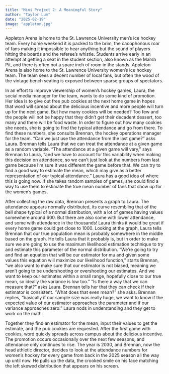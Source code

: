 ```yaml
---
title: "Mini Project 2: A Meaningful Story"
author: "Taylor Lum"
date: "2025-02-19"
image: "appleton.jpg"
---
```


Appleton Arena is home to the St. Lawrence University men’s ice hockey team. Every home weekend it is packed to the brim, the cacophonous roar of fans making it impossible to hear anything but the sound of players hitting the boards and the referee’s whistle. Students arrive early in an attempt at getting a seat in the student section, also known as the Marsh Pit, and there is often not a spare inch of room in the stands. Appleton Arena is also home to the St. Lawrence University women’s ice hockey team. The team sees a decent number of local fans, but often the wood of the vintage bench seating is exposed between sparse groups of spectators.

In an effort to improve viewership of women’s hockey games, Laura, the social media manager for the team, wants to do some kind of promotion. Her idea is to give out free pub cookies at the next home game in hopes that word will spread about the delicious incentive and more people will turn up for the next game. But how many cookies will be needed? Too few and the people will not be happy that they didn’t get their decadent dessert, too many and there will be food waste. In order to figure out how many cookies she needs, she is going to find the typical attendance and go from there. To find these numbers, she consults Brennan, the hockey operations manager for the team. “Can we just use the attendance from the last game?” asks Laura. Brennan tells Laura that we can treat the attendance at a given game as a random variable. “The attendance at a given game will vary,” says Brennan to Laura, “and we have to account for this variability when making this decision on attendance, so we can’t just look at the numbers from last game because I’m sure it was different the game before that. We can try to find a good way to estimate the mean, which may give as a better representation of our typical attendance.” Laura has a good idea of where this is going now. If she takes random samples of games, she could find a way to use them to estimate the true mean number of fans that show up for the women’s games.

After collecting the raw data, Brennan presents a graph to Laura. The attendance appears normally distributed, its curve resembling that of the bell shape typical of a normal distribution, with a lot of games having values somewhere around 600. But there are also some with lower attendance, and some with attendance in the thousands! Laura thinks it would be great if every home game could get close to 1000. Looking at the graph, Laura tells Brennan that our true population mean is probably somewhere in the middle based on the graph. He tells Laura that it probably is, but in order to make sure we are going to use the maximum likelihood estimation technique to try and estimate this parameter of the normal distribution. “We’re going to try and find an equation that will be our estimator for mu and given some values this equation will maximize our likelihood function,” starts Brennan, “we also want to make sure that our estimator is not biased, meaning we aren’t going to be undershooting or overshooting our estimates. And we want to keep our estimates within a small range, hopefully close to our true mean, so ideally the variance is low too.” “Is there a way that we can measure that?” asks Laura. Brennan tells her that they can check if their estimator is consistent. “What does that even mean?” she asks. Brennan replies, “basically if our sample size was really huge, we want to know if the expected value of our estimator approaches the parameter and if our variance approaches zero.” Laura nods in understanding and they get to work on the math.

Together they find an estimator for the mean, input their values to get the estimate, and the pub cookies are requested. After the first game with cookies, word quickly spreads across campus about the delicious incentive. The promotion occurs occasionally over the next few seasons, and attendance only continues to rise. The year is 2030, and Brennan, now the head athletic director, decides to look at the attendance numbers for women’s hockey for every game from back in the 2025 season all the way up until now. He pulls up the data, the crooked smile on his face matching the left skewed distribution that appears on his screen.
